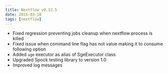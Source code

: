 ```yaml
---
title: Nextflow v0.12.5
date: 2015-03-18
tags: [nextflow]
---
```


- Fixed regression preventing jobs cleanup when nextflow process is killed
- Fixed issue when command line flag has not value making it to consume following option
- Added `uge` executor as alias of SgeExecutor class
- Upgraded Spock testing library to version 1.0
- Improved log messages
